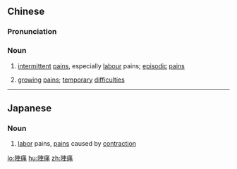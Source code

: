 {{also|阵痛}}
==Chinese==
{{zh-forms|s=阵痛}}

===Pronunciation===
{{zh-pron
|m=zhèntòng
|c=zan6 tung3
|h=pfs=chhṳn-thung
|mn=qz,xm,zz:tīn-thòng/tw:tīn-thiàⁿ
|cat=n
}}

===Noun===
{{zh-noun}}

# {{lb|zh|medicine}} [[intermittent]] [[pain]]s, especially [[labour]] pains; [[episodic]] [[pain]]s
# {{lb|zh|figurative}} [[growing]] [[pain]]s; [[temporary]] [[difficulties]]

----

==Japanese==
{{ja-kanjitab|陣|痛}}

===Noun===
{{ja-noun|じんつう}}

# [[labor]] pains, [[pains]] caused by [[contraction]]

[[lo:陣痛]]
[[hu:陣痛]]
[[zh:陣痛]]